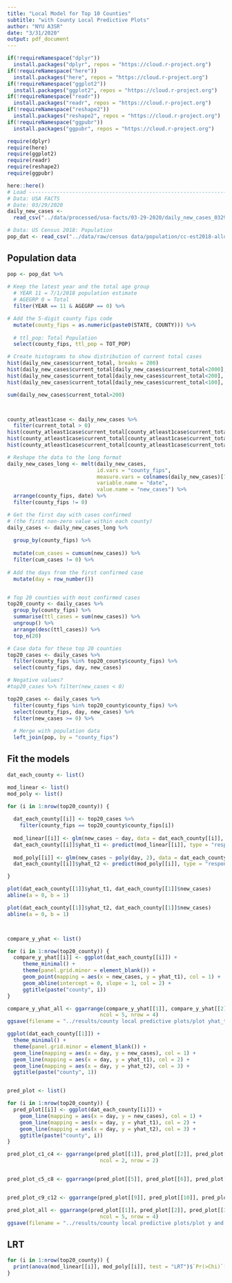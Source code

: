 ```yaml
---
title: "Local Model for Top 10 Counties"
subtitle: "with County Local Predictive Plots"
author: "NYU A3SR"
date: "3/31/2020"
output: pdf_document
---
```


```r
if(!requireNamespace("dplyr"))
  install.packages("dplyr", repos = "https://cloud.r-project.org")
if(!requireNamespace("here"))
  install.packages("here", repos = "https://cloud.r-project.org")
if(!requireNamespace("ggplot2"))
  install.packages("ggplot2", repos = "https://cloud.r-project.org")
if(!requireNamespace("readr"))
  install.packages("readr", repos = "https://cloud.r-project.org")
if(!requireNamespace("reshape2"))
  install.packages("reshape2", repos = "https://cloud.r-project.org")
if(!requireNamespace("ggpubr"))
  install.packages("ggpubr", repos = "https://cloud.r-project.org")

require(dplyr)
require(here)
require(ggplot2)
require(readr)
require(reshape2)
require(ggpubr)
```

```r
here::here()
# Load ---------------------------------------------------------------------------------------------
# Data: USA FACTS
# Date: 03/29/2020
daily_new_cases <- 
  read_csv("../data/processed/usa-facts/03-29-2020/daily_new_cases_03292020.csv")

# Data: US Census 2018: Population
pop_dat <- read_csv("../data/raw/census data/population/cc-est2018-alldata.csv")
```

## Population data

```r
pop <- pop_dat %>%
  
# Keep the latest year and the total age group
  # YEAR 11 = 7/1/2018 population estimate
  # AGEGRP 0 = Total
  filter(YEAR == 11 & AGEGRP == 0) %>%

# Add the 5-digit county fips code
  mutate(county_fips = as.numeric(paste0(STATE, COUNTY))) %>%
  
  # ttl_pop: Total Population
  select(county_fips, ttl_pop = TOT_POP)
```





```r
# Create histograms to show distribution of current total cases 
hist(daily_new_cases$current_total, breaks = 200)
hist(daily_new_cases$current_total[daily_new_cases$current_total<2000], breaks = 200)
hist(daily_new_cases$current_total[daily_new_cases$current_total<200], breaks = 20)
hist(daily_new_cases$current_total[daily_new_cases$current_total<100], breaks = 40)

sum(daily_new_cases$current_total>200)



county_atleast1case <- daily_new_cases %>%
  filter(current_total > 0)
hist(county_atleast1case$current_total[county_atleast1case$current_total<2000], breaks = 40)
hist(county_atleast1case$current_total[county_atleast1case$current_total<500], breaks = 40)
hist(county_atleast1case$current_total[county_atleast1case$current_total<200], breaks = 40)
```




```r
# Reshape the data to the long format
daily_new_cases_long <- melt(daily_new_cases, 
                             id.vars = "county_fips",
                             measure.vars = colnames(daily_new_cases)[7:ncol(daily_new_cases)],
                             variable.name = "date",
                             value.name = "new_cases") %>%
  arrange(county_fips, date) %>%
  filter(county_fips != 0)

# Get the first day with cases confirmed
# (the first non-zero value within each county)
daily_cases <- daily_new_cases_long %>%
  
  group_by(county_fips) %>%
  
  mutate(cum_cases = cumsum(new_cases)) %>%
  filter(cum_cases != 0) %>%
  
# Add the days from the first confirmed case
  mutate(day = row_number())


# Top 20 counties with most confirmed cases
top20_county <- daily_cases %>%
  group_by(county_fips) %>%
  summarise(ttl_cases = sum(new_cases)) %>%
  ungroup() %>%
  arrange(desc(ttl_cases)) %>%
  top_n(20)

# Case data for these top 20 counties
top20_cases <- daily_cases %>%
  filter(county_fips %in% top20_county$county_fips) %>%
  select(county_fips, day, new_cases)

# Negative values?
#top20_cases %>% filter(new_cases < 0)

top20_cases <- daily_cases %>%
  filter(county_fips %in% top20_county$county_fips) %>%
  select(county_fips, day, new_cases) %>%
  filter(new_cases >= 0) %>%
  
  # Merge with population data
  left_join(pop, by = "county_fips")
```

## Fit the models

```r
dat_each_county <- list()
```

```r
mod_linear <- list()
mod_poly <- list()

for (i in 1:nrow(top20_county)) {
  
  dat_each_county[[i]] <- top20_cases %>%
    filter(county_fips == top20_county$county_fips[i])
  
  mod_linear[[i]] <- glm(new_cases ~ day, data = dat_each_county[[i]], family = poisson(link = "log"), offset = ttl_pop)
  dat_each_county[[i]]$yhat_t1 <- predict(mod_linear[[i]], type = "response")
  
  mod_poly[[i]] <- glm(new_cases ~ poly(day, 2), data = dat_each_county[[i]], family = poisson(link = "log"), offset = ttl_pop)
  dat_each_county[[i]]$yhat_t2 <- predict(mod_poly[[i]], type = "response")

}
```

```r
plot(dat_each_county[[1]]$yhat_t1, dat_each_county[[1]]$new_cases)
abline(a = 0, b = 1)

plot(dat_each_county[[1]]$yhat_t2, dat_each_county[[1]]$new_cases)
abline(a = 0, b = 1)



compare_y_yhat <- list()

for (i in 1:nrow(top20_county)) {
  compare_y_yhat[[i]] <- ggplot(dat_each_county[[i]]) +
     theme_minimal() + 
     theme(panel.grid.minor = element_blank()) +
     geom_point(mapping = aes(x = new_cases, y = yhat_t1), col = 1) +
     geom_abline(intercept = 0, slope = 1, col = 2) +
     ggtitle(paste("county", i))
}

compare_y_yhat_all <- ggarrange(compare_y_yhat[[1]], compare_y_yhat[[2]], compare_y_yhat[[3]], compare_y_yhat[[4]], compare_y_yhat[[5]], compare_y_yhat[[6]], compare_y_yhat[[7]], compare_y_yhat[[8]], compare_y_yhat[[9]], compare_y_yhat[[10]], compare_y_yhat[[11]], compare_y_yhat[[12]], compare_y_yhat[[13]], compare_y_yhat[[14]], compare_y_yhat[[15]], compare_y_yhat[[16]], compare_y_yhat[[17]], compare_y_yhat[[18]], compare_y_yhat[[19]], compare_y_yhat[[20]],
                              ncol = 5, nrow = 4)
ggsave(filename = "../results/county local predictive plots/plot yhat_t1 on y.png", plot = compare_y_yhat_all, width = 18, height = 10)
```

```r
ggplot(dat_each_county[[1]]) +
  theme_minimal() +
  theme(panel.grid.minor = element_blank()) +
  geom_line(mapping = aes(x = day, y = new_cases), col = 1) +
  geom_line(mapping = aes(x = day, y = yhat_t1), col = 2) +
  geom_line(mapping = aes(x = day, y = yhat_t2), col = 3) +
  ggtitle(paste("county", 1))


pred_plot <- list()

for (i in 1:nrow(top20_county)) {
  pred_plot[[i]] <- ggplot(dat_each_county[[i]]) +
    geom_line(mapping = aes(x = day, y = new_cases), col = 1) +
    geom_line(mapping = aes(x = day, y = yhat_t1), col = 2) +
    geom_line(mapping = aes(x = day, y = yhat_t2), col = 3) +
    ggtitle(paste("county", i))
}

pred_plot_c1_c4 <- ggarrange(pred_plot[[1]], pred_plot[[2]], pred_plot[[3]], pred_plot[[4]],
                              ncol = 2, nrow = 2)


pred_plot_c5_c8 <- ggarrange(pred_plot[[5]], pred_plot[[6]], pred_plot[[7]], pred_plot[[8]], ncol = 2, nrow = 2)


pred_plot_c9_c12 <- ggarrange(pred_plot[[9]], pred_plot[[10]], pred_plot[[11]], pred_plot[[12]], ncol = 2, nrow = 2)

pred_plot_all <- ggarrange(pred_plot[[1]], pred_plot[[2]], pred_plot[[3]], pred_plot[[4]], pred_plot[[5]], pred_plot[[6]], pred_plot[[7]], pred_plot[[8]], pred_plot[[9]], pred_plot[[10]], pred_plot[[11]], pred_plot[[12]], pred_plot[[13]], pred_plot[[14]], pred_plot[[15]], pred_plot[[16]], pred_plot[[17]], pred_plot[[18]], pred_plot[[19]], pred_plot[[20]],
                              ncol = 5, nrow = 4)
ggsave(filename = "../results/county local predictive plots/plot y and yhat on day.png", plot = pred_plot_all, width = 18, height = 10)
```

## LRT

```r
for (i in 1:nrow(top20_county)) {
  print(anova(mod_linear[[i]], mod_poly[[i]], test = "LRT")$`Pr(>Chi)`[2])
}
```
